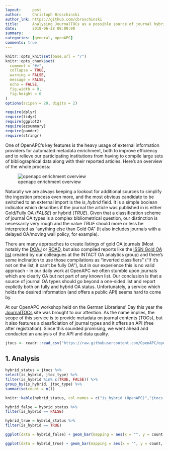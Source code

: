 ```yaml
---
layout:     post
author:     Christoph Broschinski
author_lnk: https://github.com/cbroschinski
title:      Analysing JournalTOCs as a possible source of journal hybrid status
date:       2018-06-28 08:00:00
summary:    
categories: [general, openAPC]
comments: true
---
```


```r

knitr::opts_knit$set(base.url = "/")
knitr::opts_chunk$set(
  comment = "#>",
  collapse = TRUE,
  warning = FALSE,
  message = FALSE,
  echo = FALSE,
  fig.width = 9,
  fig.height = 6
)
options(scipen = 20, digits = 2)

```

```r
require(dplyr)
require(tidyr)
require(ggplot2)
require(ezsummary)
require(pander)
require(stringr)
```

One of OpenAPC's key features is the heavy usage of external information providers for automated metadata enrichment, both to improve efficiency and to relieve our participating institutions from having to compile large sets of bibliographical data along with their reported articles.
Here's an overview of the whole process:

![openapc enrichment overview](/figure/openapc_enrichment_overview.svg)

Naturally we are always keeping a lookout for additional sources to simplify the ingestion process even more, and the most obvious candidate to be switched to an external import is the *is_hybrid* field. It is a simple boolean indicator which describes if the journal the article was published in is either Gold/Fully OA (*FALSE*) or hybrid (*TRUE*). 
Given that a classification scheme of journal OA types is a complex bibliometrical question, our distinction is necessarily very rough and the value *TRUE* should more or less be interpreted as "anything else than Gold OA" (It also includes journals with a delayed OA/moving wall policy, for example).

There are many approaches to create listings of gold OA journals (Most notably the [DOAJ](https://doaj.org) or [ROAD](http://road.issn.org/), but also compiled reports like the [ISSN Gold OA list](https://pub.uni-bielefeld.de/data/2906347) created by our colleagues at the INTACT OA analytics group) and there's some inclination to use those compilations as "inverted classifiers" ("If it's not on the list, it can't be fully OA"), but in our experience this is no valid approach - in our daily work at OpenAPC we often stumble upon journals which are clearly OA but not part of any known list.
Our conclusion is that a source of journal OA types should go beyond a one-sided list and report explictly both on fully and hybrid OA status. 
Unfortunately, a service which holds the desired information (and offers a public API) seems hard to come by. 

At our OpenAPC workshop held on the German Librarians’ Day this year the [JournalTOCs](http://www.journaltocs.hw.ac.uk/) site was brought to our attention. As the name implies, the scope of this service is to provide metadata on journal contents (TOCs), but it also features a classficiation of journal types and it offers an API (free after registration).
Since this sounded promising, we went ahead and conducted an analysis of the API and data quality.


```r

jtocs <- readr::read_csv("https://raw.githubusercontent.com/OpenAPC/openapc-de/master/python/journaltoc_comparison.csv")

```
## 1. Analysis

```r
hybrid_status = jtocs %>%
select(is_hybrid, jtoc_type) %>%
filter(is_hybrid %in% c(TRUE, FALSE)) %>%
group_by(is_hybrid, jtoc_type) %>%
summarise(count = n())

knitr::kable(hybrid_status, col.names = c("is_hybrid (OpenAPC)","jtocs status", "count"))

hybrid_false = hybrid_status %>%
filter(is_hybrid == FALSE)

hybrid_true = hybrid_status %>%
filter(is_hybrid == TRUE)

ggplot(data = hybrid_false) + geom_bar(mapping = aes(x = "", y = count, fill = jtoc_type), stat = "identity") + coord_polar("y", start = 0)

ggplot(data = hybrid_true) + geom_bar(mapping = aes(x = "", y = count, fill = jtoc_type), stat = "identity") + coord_polar("y", start = 0)

```


